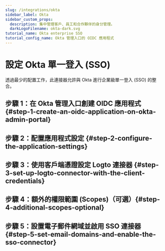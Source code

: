 ```yaml
---
slug: /integrations/okta
sidebar_label: Okta
sidebar_custom_props:
  description: 集中管理客戶、員工和合作夥伴的身分管理。
  darkLogoFilename: okta-dark.svg
tutorial_name: Okta enterprise SSO
tutorial_config_name: Okta 管理入口的 OIDC 應用程式
---
```




# 設定 Okta 單一登入 (SSO)

透過最少的配置工作，此連接器允許與 Okta 進行企業級單一登入 (SSO) 的整合。

<GuideTip />

## 步驟 1：在 Okta 管理入口創建 OIDC 應用程式 \{#step-1-create-an-oidc-application-on-okta-admin-portal}

<Step1 />

## 步驟 2：配置應用程式設定 \{#step-2-configure-the-application-settings}

<Step2 />

## 步驟 3：使用客戶端憑證設定 Logto 連接器 \{#step-3-set-up-logto-connector-with-the-client-credentials}

<Step3 />

## 步驟 4：額外的權限範圍 (Scopes)（可選）\{#step-4-additional-scopes-optional}

<Step4 />

## 步驟 5：設置電子郵件網域並啟用 SSO 連接器 \{#step-5-set-email-domains-and-enable-the-sso-connector}

<Step5 />
